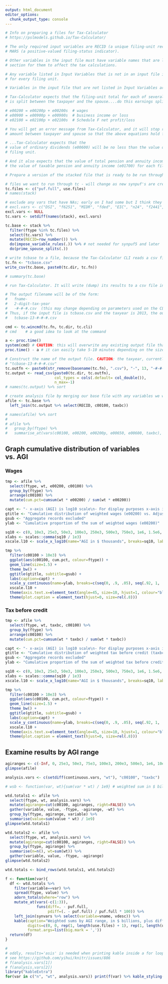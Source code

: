 ```yaml
---
output: html_document
editor_options: 
  chunk_output_type: console
---
```



```r
# Info on preparing a files for Tax-Calculator
# https://pslmodels.github.io/Tax-Calculator/

# The only required input variables are RECID (a unique filing-unit record identifier) and
# MARS (a positive-valued filing-status indicator). 

# Other variables in the input file must have variable names that are listed in the Input Variables
# section for them to affect the tax calculations. 

# Any variable listed in Input Variables that is not in an input file is automatically set to zero
# for every filing unit. 

# Variables in the input file that are not listed in Input Variables are ignored by Tax-Calculator.

# Tax-Calculator expects that the filing-unit total for each of several earnings-related variables
# is split between the taxpayer and the spouse....do this earnings splitting.

# e00200 = e00200p + e00200s  # wages
# e00900 = e00900p + e00900s  # business income or loss
# e02100 = e02100p + e02100s  # Schedule F net profit/loss

# You will get an error message from Tax-Calculator, and it will stop running, if you do not split the filing-unit
# amount between taxpayer and spouse so that the above equations hold for each filing unit in the input file.

# ...Tax-Calculator expects that the 
# value of ordinary dividends (e00600) will be no less than the value of qualified dividends (e00650) for each
# filing unit.

# And it also expects that the value of total pension and annuity income (e01500) will be no less than
# the value of taxable pension and annuity income (e01700) for each filing unit.

```


```r
# Prepare a version of the stacked file that is ready to be run through Tax-Calculator

# files we want to run through tc - will change as new synpuf's are created, defined in use.files
tc.files <- c("puf.full", use.files)
# names(stack)

# exclude any vars that have NAs; early on I had some but I think they are all good now
# excl.vars <- c("DSI", "f6251", "MIDR", "fded", "EIC", "n24", "f2441", "e09800", "e09700", "p08000")
excl.vars <- NULL
tc.vars <- setdiff(names(stack), excl.vars)

tc.base <- stack %>%
  filter(ftype %in% tc.files) %>%
  select(tc.vars) %>%
  mutate(RECID=row_number()) %>%
  do(impose_variable_rules(.)) %>% # not needed for synpuf5 and later
  do(prime_spouse_splits(.))

# write tcbase to a file, because the Tax-Calculator CLI reads a csv file
tc.fn <- "tcbase.csv"
write_csv(tc.base, paste0(tc.dir, tc.fn))

# summary(tc.base)

```


```r
# run Tax-Calculator. It will write (dump) its results to a csv file in the output director tc.dir

# The output filename will be of the form:
#   fname-
#   2-digit-tax-year
#   -#-#-#.csv  (this may change depending on parameters used on the CLI call, I don't know)
# Thus, if the input file is tcbase.csv and the taxyear is 2013, the output filename will be:
#   tcbase-13-#-#-#.csv

cmd <- tc.wincmd(tc.fn, tc.dir, tc.cli)
# cmd    # a good idea to look at the command

a <- proc.time()
system(cmd) # CAUTION: this will overwrite any existing output file that had same input filename!
proc.time() - a # it can easily take 5-10 minutes depending on the size of the input file

```


```r

# Construct the name of the output file. CAUTION: the taxyear, currently 2013, might be different in future runs
# "tcbase-13-#-#-#.csv"
tc.outfn <- paste0(str_remove(basename(tc.fn), ".csv"), "-", 13, "-#-#-#", ".csv")
tc.output <- read_csv(paste0(tc.dir, tc.outfn), 
                      col_types = cols(.default= col_double()), 
                      n_max=-1)
# names(tc.output) %>% sort

# create analysis file by merging our base file with any variables we want from Tax-Calculator
afile <- tc.base %>%
  left_join(tc.output %>% select(RECID, c00100, taxbc))

# names(afile) %>% sort
# 
# afile %>%
#   group_by(ftype) %>%
#   summarise_at(vars(c00100, e00200, e00200p, e00650, e00600, taxbc), funs(sum(. * wt) / 1e9))

```



## Graph cumulative distribution of variables vs. AGI
### Wages
```r
tmp <- afile %>%
  select(ftype, wt, e00200, c00100) %>%
  group_by(ftype) %>%
  arrange(c00100) %>%
  mutate(cum.pct=cumsum(wt * e00200) / sum(wt * e00200))

capt <- "- x-axis (AGI) is log10 scale\n- For display purposes x-axis is truncated at left to only show AGI >= $10,000"
gtitle <- "Cumulative distribution of weighted wages (e00200) vs. Adjusted gross income"
gsub <- "Aggregate records excluded"
ylab <- "Cumulative proportion of the sum of weighted wages (e00200)"

sq10 <- c(0, 10e3, 25e3, 50e3, 100e3, 250e3, 500e3, 750e3, 1e6, 1.5e6, 2e6, 3e6, 4e6, 5e6, 10e6, 25e6, 50e6, 100e6)
xlabs <- scales::comma(sq10 / 1e3)
xscale.l10 <- scale_x_log10(name="AGI in $ thousands", breaks=sq10, labels=xlabs)

tmp %>%
  filter(c00100 > 10e3) %>%
  ggplot(aes(c00100, cum.pct, colour=ftype)) + 
  geom_line(size=1.5) +
  theme_bw() +
  ggtitle(gtitle, subtitle=gsub) +
  labs(caption=capt) +
  scale_y_continuous(name=ylab, breaks=c(seq(0, .9, .05), seq(.92, 1, .02))) +
  xscale.l10 +
  theme(axis.text.x=element_text(angle=45, size=10, hjust=1, colour="black")) +
  theme(plot.caption = element_text(hjust=0, size=rel(.8)))

```


### Tax before credit
```r
tmp <- afile %>%
  select(ftype, wt, taxbc, c00100) %>%
  group_by(ftype) %>%
  arrange(c00100) %>%
  mutate(cum.pct=cumsum(wt * taxbc) / sum(wt * taxbc))

capt <- "- x-axis (AGI) is log10 scale\n- For display purposes x-axis is truncated at left to only show AGI >= $10,000"
gtitle <- "Cumulative distribution of weighted tax before credit (taxbc) vs. Adjusted gross income"
gsub <- "Aggregate records excluded"
ylab <- "Cumulative proportion of the sum of weighted tax before credit (taxbc)"

sq10 <- c(0, 10e3, 25e3, 50e3, 100e3, 250e3, 500e3, 750e3, 1e6, 1.5e6, 2e6, 3e6, 4e6, 5e6, 10e6, 25e6, 50e6, 100e6)
xlabs <- scales::comma(sq10 / 1e3)
xscale.l10 <- scale_x_log10(name="AGI in $ thousands", breaks=sq10, labels=xlabs)

tmp %>%
  filter(c00100 > 10e3) %>%
  ggplot(aes(c00100, cum.pct, colour=ftype)) + 
  geom_line(size=1.5) +
  theme_bw() +
  ggtitle(gtitle, subtitle=gsub) +
  labs(caption=capt) +
  scale_y_continuous(name=ylab, breaks=c(seq(0, .9, .05), seq(.92, 1, .02))) +
  xscale.l10 +
  theme(axis.text.x=element_text(angle=45, size=10, hjust=1, colour="black")) +
  theme(plot.caption = element_text(hjust=0, size=rel(.8)))
```


## Examine results by AGI range
```r
agiranges <- c(-Inf, 0, 25e3, 50e3, 75e3, 100e3, 200e3, 500e3, 1e6, 10e6, Inf)
glimpse(afile)

analysis.vars <- c(setdiff(continuous.vars, "wt"), "c00100", "taxbc")

# wsb <- function(var, wt){sum(var * wt) / 1e9} # weighted sum in $ billions

wtd.totals1 <- afile %>%
  select(ftype, wt, analysis.vars) %>%
  mutate(agirange=cut(c00100, agiranges, right=FALSE)) %>%
  gather(variable, value, -ftype, -agirange, -wt) %>%
  group_by(ftype, agirange, variable) %>%
  summarise(value=sum(value * wt) / 1e9)
glimpse(wtd.totals1)

wtd.totals2 <- afile %>%
  select(ftype, wt, analysis.vars) %>%
  mutate(agirange=cut(c00100, agiranges, right=FALSE)) %>%
  group_by(ftype, agirange) %>%
  summarise(n=n(), wt=sum(wt)) %>%
  gather(variable, value, -ftype, -agirange)
glimpse(wtd.totals2)

wtd.totals <- bind_rows(wtd.totals1, wtd.totals2)

f <- function(var){
  df <- wtd.totals %>%
    filter(variable==var) %>%
    spread(ftype, value) %>%
    adorn_totals(where="row") %>%
    mutate_at(vars(-c(1:3)), 
              funs(diff=. - puf.full,
                   pdiff=(. - puf.full) / puf.full * 100)) %>%
    left_join(synvars %>% select(variable=vname, vdesc)) %>%
    kable(caption="Weighted sums by AGI range, in $ billions, plus differences and pct differences",
          digits=c(0, 0, rep(1, length(use.files) + 1), rep(1, length(use.files)), rep(1, length(use.files)), 0), 
          format.args=list(big.mark = ','))
  return(df)
}


```

```r
# 
# oddly, results='asis' is needed when printing kable inside a for loop
# see https://github.com/yihui/knitr/issues/886
# f(analysis.vars[1])
# f(analysis.vars[2])
library("kableExtra")
for(var in c("n", "wt", analysis.vars)) print(f(var) %>% kable_styling() %>% scroll_box(width = "1200px"))

```



